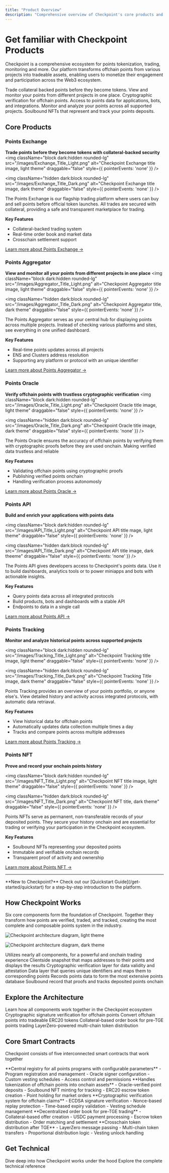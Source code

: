 ```yaml
---
title: "Product Overview"
description: "Comprehensive overview of Checkpoint's core products and ecosystem"
---
```


# Get familiar with Checkpoint Products

Checkpoint is a comprehensive ecosystem for points tokenization, trading, monitoring and more. Our platform transforms offchain points from various projects into tradeable assets, enabling users to monetize their engagement and participation across the Web3 ecosystem.

<CardGroup cols={3}>
  <Card title="Points Exchange" icon="store" iconType="solid" href="/core-products/point-exchange">
    Trade collateral backed points before they become tokens.
  </Card>
  <Card title="Points Aggregator" icon="coins" iconType="solid" href="/core-products/point-aggregator">
    View and monitor your points from different projects in one place.
  </Card>
  <Card title="Points Oracle" icon="certificate" iconType="solid" href="/core-products/point-oracle">
    Cryptographic verification for offchain points.
  </Card>
  <Card title="Points API" icon="server" iconType="solid" href="/core-products/point-api">
    Access to points data  for applications, bots, and integrations.
  </Card>
  <Card title="Points Tracking" icon="chart-area" iconType="solid" href="/core-products/point-tracking">
    Monitor and analyze your points across all supported projects.
  </Card>
  <Card title="Points NFT" icon="camera-retro" iconType="solid" href="/core-products/checkpoint-point-nfts">
    Soulbound NFTs that represent and track your points deposits.
  </Card>
</CardGroup>

## Core Products

### Points Exchange
**Trade points before they become tokens with collateral-backed security**
<img 
  className="block dark:hidden rounded-lg" 
  src="/images/Exchange_Title_Light.png" 
  alt="Checkpoint Exchange title image, light theme"
  draggable="false"
  style={{ pointerEvents: 'none' }}
/>

<img 
  className="hidden dark:block rounded-lg" 
  src="/images/Exchange_Title_Dark.png" 
  alt="Checkpoint Exchange title image, dark theme"
  draggable="false"
  style={{ pointerEvents: 'none' }}
/>

The Points Exchange is our flagship trading platform where users can buy and sell points before official token launches. All trades are secured with collateral, providing a safe and transparent marketplace for trading.

**Key Features**
- Collateral-backed trading system
- Real-time order book and market data
- Crosschain settlement support

[Learn more about Points Exchange →](/core-products/point-exchange)

### Points Aggregator
**View and monitor all your points from different projects in one place**
<img 
  className="block dark:hidden rounded-lg" 
  src="/images/Aggregator_Title_Light.png" 
  alt="Checkpoint Aggregator title image, light theme"
  draggable="false"
  style={{ pointerEvents: 'none' }}
/>

<img 
  className="hidden dark:block rounded-lg" 
  src="/images/Aggregator_Title_Dark.png" 
  alt="Checkpoint Aggregator title, dark theme"
  draggable="false"
  style={{ pointerEvents: 'none' }}
/>

The Points Aggregator serves as your central hub for displaying points across multiple projects. Instead of checking various platforms and sites, see everything in one unified dashboard.

**Key Features**
- Real-time points updates across all projects
- ENS and Clusters address resolution
- Supporting any platform or protocol with an unique identifier

[Learn more about Points Aggregator →](/core-products/point-aggregator)

### Points Oracle
**Verify offchain points with trustless cryptographic verification**
<img 
  className="block dark:hidden rounded-lg" 
  src="/images/Oracle_Title_Light.png" 
  alt="Checkpoint Oracle title image, light theme"
  draggable="false"
  style={{ pointerEvents: 'none' }}
/>

<img 
  className="hidden dark:block rounded-lg" 
  src="/images/Oracle_Title_Dark.png" 
  alt="Checkpoint Oracle title image, dark theme"
  draggable="false"
  style={{ pointerEvents: 'none' }}
/>

The Points Oracle ensures the accuracy of offchain points by verifying them with cryptographic proofs before they are used onchain. Making verified data trustless and reliable

**Key Features**
- Validating offchain points using cryptographic proofs
- Publishing verified points onchain
- Handling verification process autonomosly

[Learn more about Points Oracle →](/core-products/point-oracle)

### Points API
**Build and enrich your applications with points data**

<img 
  className="block dark:hidden rounded-lg" 
  src="/images/API_Title_Light.png" 
  alt="Checkpoint API title mage, light theme"
  draggable="false"
  style={{ pointerEvents: 'none' }}
/>

<img 
  className="hidden dark:block rounded-lg" 
  src="/images/API_Title_Dark.png" 
  alt="Checkpoint API title image, dark theeme"
  draggable="false"
  style={{ pointerEvents: 'none' }}
/>

The Points API gives developers access to Checkpoint's points data. Use it to build dashboards, analytics tools or to power miniapps and bots with actionable insights.

**Key Features**
- Query points data across all integrated protocols
- Build products, bots and dashboards with a stable API
- Endpoints to data in a single call

[Learn more about Points API →](/core-products/point-api)

### Points Tracking
**Monitor and analyze historical points across supported projects**

<img 
  className="block dark:hidden rounded-lg" 
  src="/images/Tracking_Title_Light.png" 
  alt="Checkpoint Tracking title image, light theme"
  draggable="false"
  style={{ pointerEvents: 'none' }}
/>

<img 
  className="hidden dark:block rounded-lg" 
  src="/images/Tracking_Title_Dark.png" 
  alt="Checkpoint Tracking Title image, dark theme"
  draggable="false"
  style={{ pointerEvents: 'none' }}
/>

Points Tracking provides an overview of your points portfolio, or anyone else's. View detailed history and activity across integrated protocols, with automatic data retriaval.

**Key Features**
- View historical data for offchain points
- Automatically updates data collection multiple times a day
- Tracks and compare points across multiple addresses

[Learn more about Points Tracking →](/core-products/point-tracking)

### Points NFT
**Prove and record your onchain points history**

<img 
  className="block dark:hidden rounded-lg" 
  src="/images/NFT_Title_Light.png" 
  alt="Checkpoint NFT title image, light theme"
  draggable="false"
  style={{ pointerEvents: 'none' }}
/>

<img 
  className="hidden dark:block rounded-lg" 
  src="/images/NFT_Title_Dark.png" 
  alt="Checkpoint NFT title, dark theme"
  draggable="false"
  style={{ pointerEvents: 'none' }}
/>

Points NFTs serve as permanent, non-transferable records of your deposited points. They secure your history onchain and are essential for trading or verifying your participation in the Checkpoint ecosystem.

**Key Features**
- Soulbound NFTs representing your deposited points
- Immutable and verifiable onchain records
- Transparent proof of activity and ownership

[Learn more about Points NFT →](/core-products/checkpoint-point-nfts)

---
<Note>
  **New to Checkpoint?** Check out our [Quickstart Guide](/get-started/quickstart) for a step-by-step introduction to the platform.
</Note>


## How Checkpoint Works

Six core components form the foundation of Checkpoint. Together they transform how points are verified, traded, and tracked, creating the most complete and composable points system in the industry.

<img 
  className="block dark:hidden rounded-lg" 
  src="/images/Diagram_Checkpoint_Light.svg" 
  alt="Checkpoint architecture diagram, light theme"
/>

<img 
  className="hidden dark:block rounded-lg" 
  src="/images/Diagram_Checkpoint_Dark.svg" 
  alt="Checkpoint architecture diagram, dark theme"
/>



<Steps>
  <Step title="Checkpoint Exchange">
    Utilizes nearly all components, for a powerful and onchain trading experience
  </Step>
  <Step title="Checkpoint Aggregator">
    Clientside snapshot that maps addresses to their points and displays the results
  </Step>
  <Step title="Checkpoint Oracle">
    Cryptographic verification layer for data validity and attestation
  </Step>
  <Step title="Checkpoint API">
    Data layer that queries unique identifiers and maps them to corresponding points
  </Step>
  <Step title="Checkpoint Tracking">
    Records points data to form the most extensive points database
  </Step>
  <Step title="Checkpoint NFT">
    Soulbound record that proofs and tracks deposited points onchain
  </Step>
</Steps>

## Explore the Architecture

<CardGroup cols={2}>
  <Card
    title="Technical Overview"
    icon="sitemap"
    href="/architecture/"
  >
    Learn how all components work together in the Checkpoint ecosystem
  </Card>
  <Card
    title="Oracle System"
    icon="certificate"
    href="/architecture/oracle-system"
  >
    Cryptographic signature verification for offchain points
  </Card>
</CardGroup>
<CardGroup cols={3}>
 <Card
    title="Points Tokenization"
    icon="coins"
    href="/architecture/points-tokenization"
  >
    Convert offchain points into tradeable ERC20 tokens
  </Card>
  <Card
    title="Market Trading"
    icon="chart-line"
    href="/architecture/market-trading"
  >
    Collateral-based order book for pre-TGE points trading
  </Card>
  <Card
    title="Settlement"
    icon="globe"
    href="/architecture/program-settlement"
  >
    LayerZero-powered multi-chain token distribution
  </Card>
</CardGroup>

## Core Smart Contracts

Checkpoint consists of five interconnected smart contracts that work together

<AccordionGroup>
  <Accordion title="Registry Contract" icon="book">
    **Central registry for all points programs with configurable parameters**
    - Program registration and management
    - Oracle signer configuration
    - Custom vesting schedules
    - Access control and permissions
  </Accordion>

  <Accordion title="Deposit Contract" icon="inbox">
    **Handles tokenization of offchain points into onchain assets**
    - Oracle-verified point deposits
    - Soulbound NFT minting for tracking
    - ERC20 escrow token creation
    - Point holding for market orders
  </Accordion>

  <Accordion title="Oracle Contract" icon="certificate">
    **Cryptographic verification system for offchain claims**
    - ECDSA signature verification
    - Nonce-based replay protection
    - Time-based expiry validation
    - Vesting schedule management
  </Accordion>

  <Accordion title="Market Contract" icon="store">
    **Decentralized order book for pre-TGE trading**
    - Collateral-based offer creation
    - USDC payment processing
    - Escrow token distribution
    - Order matching and settlement
  </Accordion>

  <Accordion title="Settlement Contract" icon="handshake">
    **Crosschain token distribution after TGE**
    - LayerZero message passing
    - Multi-chain token transfers
    - Proportional distribution logic
    - Vesting unlock handling
  </Accordion>
</AccordionGroup>

## Get Technical

<CardGroup cols={2}>
  <Card
    title="Read about the Architecture"
    icon="book-open"
    href="/architecture/"
  >
    Dive deep into how Checkpoint works under the hood
  </Card>
  <Card
    title="Browse Smart Contracts"
    icon="code"
    href="/technical-reference/smart-contracts"
  >
    Explore the complete technical reference
  </Card>
</CardGroup>
